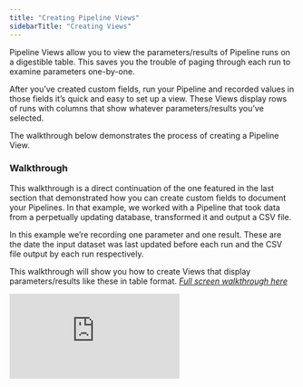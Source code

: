 ```yaml
---
title: "Creating Pipeline Views"
sidebarTitle: "Creating Views"
---
```

Pipeline Views allow you to view the parameters/results of Pipeline runs on a digestible table. This saves you the trouble of paging through each run to examine parameters one-by-one.
 
After you’ve created custom fields, run your Pipeline and recorded values in those fields it’s quick and easy to set up a view. These Views display rows of runs with columns that show whatever parameters/results you’ve selected. 

The walkthrough below demonstrates the process of creating a Pipeline View.
 
### Walkthrough
This walkthrough is a direct continuation of the one featured in the last section that demonstrated how you can create custom fields to document your Pipelines. In that example, we worked with a Pipeline that took data from a perpetually updating database, transformed it and output a CSV file. 

In this example we’re recording one parameter and one result. These are the date the input dataset was last updated before each run and the CSV file output by each run respectively. 

This walkthrough will show you how to create Views that display parameters/results like these in table format. 
*[Full screen walkthrough here](https://app.supademo.com/demo/clfedj8ou0hnpq50hjvu3kjmq)*

<iframe src="https://app.supademo.com/embed/clfedj8ou0hnpq50hjvu3kjmq" frameborder="0" webkitallowfullscreen="true" mozallowfullscreen="true" allowfullscreen style={{"width":"719px","height":"500px","border":"none"}}></iframe>
